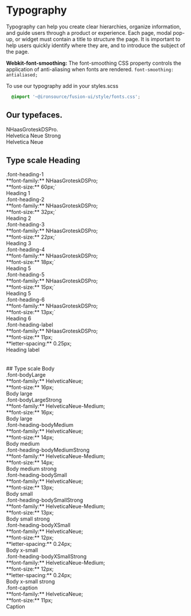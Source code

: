 
<Meta title="Styleguide/Typography"/>

# Typography

Typography can help you create clear hierarchies, organize information, and guide users through a product or experience. Each page, modal pop-up, or widget must contain a title to structure the page. It is important to help users quickly identify where they are, and to introduce the subject of the page.

**Webkit-font-smoothing:**
The font-smoothing CSS property controls the application of anti-aliasing when fonts are rendered.
`font-smoothing: antialiased;`

To use our typography add in your styles.scss
```css
  @import '~@ironsource/fusion-ui/style/fonts.css';
```


## Our typefaces.
<div class="sb-unstyled">
    <div class="font-heading-4" style={{color: '#0d148c', lineHeight: '40px'}}>NHaasGroteskDSPro.</div>
    <div class="font-bodyLargeStrong" style={{'font-size': 18, color: '#0d148c', lineHeight: '40px'}}>Helvetica Neue Strong</div>
    <div class="font-bodyLarge" style={{'font-size': 18, color: '#0d148c', lineHeight: '40px'}}>Helvetica Neue</div>
</div>

## Type scale Heading
<div class="sb-unstyled">
    <div class="row fu-typeface-row">
        <div class="col-6 col-sm-5">
            <div class="fu-css-class-name">.font-heading-1</div>
            <div class="font-bodyMedium">**font-family:** NHaasGroteskDSPro;</div>
            <div class="font-bodyMedium">**font-size:** 60px;`</div>
        </div>
        <div class="col-6 col-sm-6 fu-font-example font-heading-1">Heading 1</div>
    </div>
    <div class="row fu-typeface-row">
        <div class="col-6 col-sm-5">
            <div class="fu-css-class-name">.font-heading-2</div>
            <div class="font-bodyMedium">**font-family:** NHaasGroteskDSPro;</div>
            <div class="font-bodyMedium">**font-size:** 32px;`</div>
        </div>
        <div class="col-6 col-sm-6 fu-font-example font-heading-2">Heading 2</div>
    </div>
    <div class="row fu-typeface-row">
        <div class="col-6 col-sm-5">
            <div class="fu-css-class-name">.font-heading-3</div>
            <div class="font-bodyMedium">**font-family:** NHaasGroteskDSPro;</div>
            <div class="font-bodyMedium">**font-size:** 22px;`</div>
        </div>
        <div class="col-6 col-sm-6 fu-font-example font-heading-3">Heading 3</div>
    </div>
    <div class="row fu-typeface-row">
        <div class="col-6 col-sm-5">
            <div class="fu-css-class-name">.font-heading-4</div>
            <div class="font-bodyMedium">**font-family:** NHaasGroteskDSPro;</div>
            <div class="font-bodyMedium">**font-size:** 18px;`</div>
        </div>
        <div class="col-6 col-sm-6 fu-font-example font-heading-4">Heading 5</div>
    </div>
    <div class="row fu-typeface-row">
        <div class="col-6 col-sm-5">
            <div class="fu-css-class-name">.font-heading-5</div>
            <div class="font-bodyMedium">**font-family:** NHaasGroteskDSPro;</div>
            <div class="font-bodyMedium">**font-size:** 15px;`</div>
        </div>
        <div class="col-6 col-sm-6 fu-font-example font-heading-5">Heading 5</div>
    </div>
    <div class="row fu-typeface-row">
        <div class="col-6 col-sm-5">
            <div class="fu-css-class-name">.font-heading-6</div>
            <div class="font-bodyMedium">**font-family:** NHaasGroteskDSPro;</div>
            <div class="font-bodyMedium">**font-size:** 13px;`</div>
        </div>
        <div class="col-6 col-sm-6 fu-font-example font-heading-6">Heading 6</div>
    </div>
    <div class="row fu-typeface-row">
        <div class="col-6 col-sm-5">
            <div class="fu-css-class-name">.font-heading-label</div>
            <div class="font-bodyMedium">**font-family:** NHaasGroteskDSPro;</div>
            <div class="font-bodyMedium">**font-size:** 11px;</div>
            <div class="font-bodyMedium">**letter-spacing:** 0.25px;</div>
        </div>
        <div class="col-6 col-sm-6 fu-font-example font-heading-label">Heading label</div>
    </div>
    <br/>
    <br/>
    ## Type scale Body
    <div class="row fu-typeface-row">
        <div class="col-6 col-sm-5">
            <div class="fu-css-class-name">.font-bodyLarge</div>
            <div class="font-bodyMedium">**font-family:** HelveticaNeue;</div>
            <div class="font-bodyMedium">**font-size:** 16px;</div>
        </div>
        <div class="col-6 col-sm-6 fu-font-example font-bodyLarge">Body large</div>
    </div>
    <div class="row fu-typeface-row">
        <div class="col-6 col-sm-5">
            <div class="fu-css-class-name">.font-bodyLargeStrong</div>
            <div class="font-bodyMedium">**font-family:** HelveticaNeue-Medium;</div>
            <div class="font-bodyMedium">**font-size:** 16px;</div>
        </div>
        <div class="col-6 col-sm-6 fu-font-example font-bodyLargeStrong">Body large</div>
    </div>
    <div class="row fu-typeface-row">
        <div class="col-6 col-sm-5">
            <div class="fu-css-class-name">.font-heading-bodyMedium</div>
            <div class="font-bodyMedium">**font-family:** HelveticaNeue;</div>
            <div class="font-bodyMedium">**font-size:** 14px;</div>
        </div>
        <div class="col-6 col-sm-6 fu-font-example font-bodyMedium">Body medium</div>
    </div>
    <div class="row fu-typeface-row">
        <div class="col-6 col-sm-5">
            <div class="fu-css-class-name">.font-heading-bodyMediumStrong</div>
            <div class="font-bodyMedium">**font-family:** HelveticaNeue-Medium;</div>
            <div class="font-bodyMedium">**font-size:** 14px;</div>
        </div>
        <div class="col-6 col-sm-6 fu-font-example font-bodyMediumStrong">Body medium strong</div>
    </div>
    <div class="row fu-typeface-row">
        <div class="col-6 col-sm-5">
            <div class="fu-css-class-name">.font-heading-bodySmall</div>
            <div class="font-bodyMedium">**font-family:** HelveticaNeue;</div>
            <div class="font-bodyMedium">**font-size:** 13px;</div>
        </div>
        <div class="col-6 col-sm-6 fu-font-example font-bodySmall">Body small</div>
    </div>
    <div class="row fu-typeface-row">
        <div class="col-6 col-sm-5">
            <div class="fu-css-class-name">.font-heading-bodySmallStrong</div>
            <div class="font-bodyMedium">**font-family:** HelveticaNeue-Medium;</div>
            <div class="font-bodyMedium">**font-size:** 13px;</div>
        </div>
        <div class="col-6 col-sm-6 fu-font-example font-bodySmallStrong">Body small strong</div>
    </div>
    <div class="row fu-typeface-row">
        <div class="col-6 col-sm-5">
            <div class="fu-css-class-name">.font-heading-bodyXSmall</div>
            <div class="font-bodyMedium">**font-family:** HelveticaNeue;</div>
            <div class="font-bodyMedium">**font-size:** 12px;</div>
            <div class="font-bodyMedium">**letter-spacing:** 0.24px;</div>
        </div>
        <div class="col-6 col-sm-6 fu-font-example font-bodyXSmall">Body x-small</div>
    </div>
    <div class="row fu-typeface-row">
        <div class="col-6 col-sm-5">
            <div class="fu-css-class-name">.font-heading-bodyXSmallStrong</div>
            <div class="font-bodyMedium">**font-family:** HelveticaNeue-Medium;</div>
            <div class="font-bodyMedium">**font-size:** 12px;</div>
            <div class="font-bodyMedium">**letter-spacing:** 0.24px;</div>
        </div>
        <div class="col-6 col-sm-6 fu-font-example font-bodyXSmallStrong">Body x-small strong</div>
    </div>
    <div class="row fu-typeface-row">
        <div class="col-6 col-sm-5">
            <div class="fu-css-class-name">.font-caption</div>
            <div class="font-bodyMedium">**font-family:** HelveticaNeue;</div>
            <div class="font-bodyMedium">**font-size:** 11px;</div>
        </div>
        <div class="col-6 col-sm-6 fu-font-example font-caption">Caption</div>
    </div>
</div>

